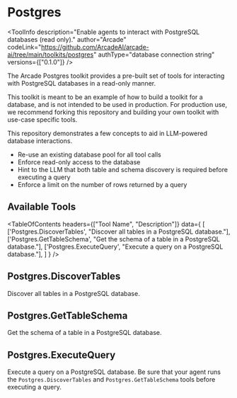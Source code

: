 # Postgres


<ToolInfo
  description="Enable agents to interact with PostgreSQL databases (read only)."
  author="Arcade"
  codeLink="https://github.com/ArcadeAI/arcade-ai/tree/main/toolkits/postgres"
  authType="database connection string"
  versions={["0.1.0"]}
/>

<Badges repo="arcadeai/arcade-postgres" />

The Arcade Postgres toolkit provides a pre-built set of tools for interacting with PostgreSQL databases in a read-only manner.

<Note>
This toolkit is meant to be an example of how to build a toolkit for a database, and is not intended to be used in production.  For production use, we recommend forking this repository and building your own toolkit with use-case specific tools.
</Note>


This repository demonstrates a few concepts to aid in LLM-powered database interactions.
* Re-use an existing database pool for all tool calls
* Enforce read-only access to the database
* Hint to the LLM that both table and schema discovery is required before executing a query
* Enforce a limit on the number of rows returned by a query

## Available Tools

<TableOfContents
  headers={["Tool Name", "Description"]}
  data={
    [
      ['Postgres.DiscoverTables', "Discover all tables in a PostgreSQL database."],
      ['Postgres.GetTableSchema', "Get the schema of a table in a PostgreSQL database."],
      ['Postgres.ExecuteQuery', "Execute a query on a PostgreSQL database."],
    ]
  }
/>

## Postgres.DiscoverTables

Discover all tables in a PostgreSQL database.

## Postgres.GetTableSchema

Get the schema of a table in a PostgreSQL database.

## Postgres.ExecuteQuery

Execute a query on a PostgreSQL database.  Be sure that your agent runs the `Postgres.DiscoverTables` and `Postgres.GetTableSchema` tools before executing a query.
